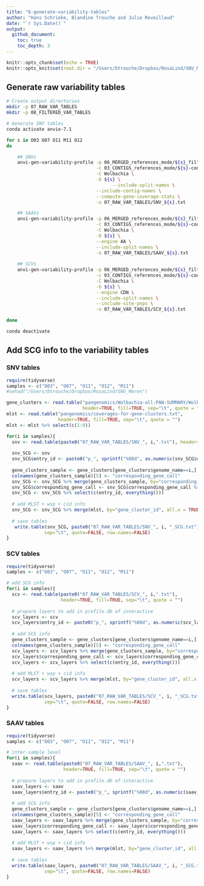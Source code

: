```yaml
---
title: "6-generate-variability-tables"
author: "Hans Schrieke, Blandine Trouche and Julie Reveillaud"
date: "`r Sys.Date()`"
output: 
  github_document:
    toc: true
    toc_depth: 3
---
```


```r
knitr::opts_chunk$set(echo = TRUE)
knitr::opts_knit$set(root.dir = "/Users/btrouche/Dropbox/RosaLind/SNV_Meren")
```

## Generate raw variability tables

```bash
# Create output directories
mkdir -p 07_RAW_VAR_TABLES
mkdir -p 08_FILTERED_VAR_TABLES

# Generate SNV tables 
conda activate anvio-7.1

for s in O03 O07 O11 M11 O12
do

    ## SNVs
    anvi-gen-variability-profile -p 06_MERGED_references_mode/${s}_filtered/PROFILE.db  \
                                 -c 03_CONTIGS_references_mode/${s}-contigs.db \
                                 -C Wolbachia \
                                 -b ${s} \
			                           --include-split-names \
                                 --include-contig-names \
                                 --compute-gene-coverage-stats \
                                 -o 07_RAW_VAR_TABLES/SNV_${s}.txt

    ## SAAVs
    anvi-gen-variability-profile -p 06_MERGED_references_mode/${s}_filtered/PROFILE.db \
                                 -c 03_CONTIGS_references_mode/${s}-contigs.db \
                                 -C Wolbachia \
                                 -b ${s} \
                                 --engine AA \
                                 --include-split-names \
                                 -o 07_RAW_VAR_TABLES/SAAV_${s}.txt
      
    ## SCVs  
    anvi-gen-variability-profile -p 06_MERGED_references_mode/${s}_filtered/PROFILE.db \
                                 -c 03_CONTIGS_references_mode/${s}-contigs.db \
                                 -C Wolbachia \
                                 -b ${s} \
                                 --engine CDN \
                                 --include-split-names \
                                 --include-site-pnps \
                                 -o 07_RAW_VAR_TABLES/SCV_${s}.txt

done

conda deactivate
```

## Add SCG info to the variability tables

### SNV tables
```r
require(tidyverse)
samples <- c("O03", "O07", "O11", "O12", "M11")
#setwd("/Users/btrouche/Dropbox/RosaLind/SNV_Meren")

gene_clusters <- read.table("pangenomics/Wolbachia-all-PAN-SUMMARY/Wolbachia_gene_clusters_summary.txt", 
                            header=TRUE, fill=TRUE, sep="\t", quote = "")
mlst <- read.table("pangenomics/coverages-for-gene-clusters.txt", 
                   header=TRUE, fill=TRUE, sep="\t", quote = "")
mlst <- mlst %>% select(c(1:9))

for(i in samples){
  snv <- read.table(paste0("07_RAW_VAR_TABLES/SNV_", i,".txt"), header=TRUE)
  
  snv_SCG <- snv
  snv_SCG$entry_id <- paste0("p_", sprintf("%08d", as.numeric(snv_SCG$unique_pos)))
  
  gene_clusters_sample <- gene_clusters[gene_clusters$genome_name==i,]
  colnames(gene_clusters_sample)[5] <- "corresponding_gene_call"
  snv_SCG <- snv_SCG %>% merge(gene_clusters_sample, by="corresponding_gene_call", all.x = TRUE)
  snv_SCG$corresponding_gene_call <- snv_SCG$corresponding_gene_call %>% as.character()
  snv_SCG <- snv_SCG %>% select(c(entry_id, everything()))
  
  # add MLST + wsp + cid info
  snv_SCG <- snv_SCG %>% merge(mlst, by="gene_cluster_id", all.x = TRUE)
  
  # save tables
   write.table(snv_SCG, paste0("07_RAW_VAR_TABLES/SNV_", i, "_SCG.txt"), 
              sep="\t", quote=FALSE, row.names=FALSE)
}
```

### SCV tables
```r
require(tidyverse)
samples <- c("O03", "O07", "O11", "O12", "M11")

# add SCG info
for(i in samples){
  scv <- read.table(paste0("07_RAW_VAR_TABLES/SCV_", i,".txt"),
                    header=TRUE, fill=TRUE, sep="\t", quote = "")
  
  # prepare layers to add in profile.db of interactive
  scv_layers <- scv
  scv_layers$entry_id <- paste0("p_", sprintf("%08d", as.numeric(scv_layers$entry_id)))
  
  # add SCG info
  gene_clusters_sample <- gene_clusters[gene_clusters$genome_name==i,]
  colnames(gene_clusters_sample)[5] <- "corresponding_gene_call"
  scv_layers <- scv_layers %>% merge(gene_clusters_sample, by="corresponding_gene_call", all.x = TRUE)
  scv_layers$corresponding_gene_call <- scv_layers$corresponding_gene_call %>% as.character()
  scv_layers <- scv_layers %>% select(c(entry_id, everything()))
  
  # add MLST + wsp + cid info
  scv_layers <- scv_layers %>% merge(mlst, by="gene_cluster_id", all.x = TRUE)
  
  # save tables
  write.table(scv_layers, paste0("07_RAW_VAR_TABLES/SCV_", i, "_SCG.txt"), 
              sep="\t", quote=FALSE, row.names=FALSE)
}
```

### SAAV tables
```r
require(tidyverse)
samples <- c("O03", "O07", "O11", "O12", "M11")

# inter-sample level
for(i in samples){
  saav <- read.table(paste0("07_RAW_VAR_TABLES/SAAV_", i,".txt"),
                     header=TRUE, fill=TRUE, sep="\t", quote = "")
  
  # prepare layers to add in profile.db of interactive
  saav_layers <- saav
  saav_layers$entry_id <- paste0("p_", sprintf("%08d", as.numeric(saav_layers$entry_id)))
  
  # add SCG info
  gene_clusters_sample <- gene_clusters[gene_clusters$genome_name==i,]
  colnames(gene_clusters_sample)[5] <- "corresponding_gene_call"
  saav_layers <- saav_layers %>% merge(gene_clusters_sample, by="corresponding_gene_call", all.x = TRUE)
  saav_layers$corresponding_gene_call <- saav_layers$corresponding_gene_call %>% as.character()
  saav_layers <- saav_layers %>% select(c(entry_id, everything()))
  
  # add MLST + wsp + cid info
  saav_layers <- saav_layers %>% merge(mlst, by="gene_cluster_id", all.x = TRUE)
  
  # save tables
  write.table(saav_layers, paste0("07_RAW_VAR_TABLES/SAAV_", i, "_SCG.txt"), 
              sep="\t", quote=FALSE, row.names=FALSE)
}
```


